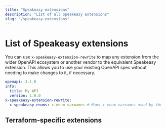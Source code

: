 ```yaml
---
title: "Speakeasy extensions"
description: "List of all Speakeasy extensions"
slug: "/speakeasy-extensions"
---
```



# List of Speakeasy extensions

<Table 
  data={[
    { extension: "x-speakeasy-name-override", description: "Use it globally to change method names or inline to change the name of a method, parameter, or class." },
    { extension: "x-speakeasy-group", description: "Defines custom namespaces when adding this property to any operation in the OpenAPI spec. If added, the tags for that method will be ignored" },
    { extension: "x-speakeasy-ignore", description: "Exclude certain methods from your SDK with this extension." },
    { extension: "x-speakeasy-include", description: "Can be used to force the generation of an unused or orphaned schema from the `components` section inside the main document." },
    { extension: "x-speakeasy-enums", description: "Use this extension to control generated enum members by providing alternative names for each value in the enum field. The recommended map format prevents length mismatch errors that can occur with the array format." },
    { extension: "x-speakeasy-enum-descriptions", description: "Add descriptions to enum values that appear as JSDoc comments in generated SDK code, providing IDE hints and documentation. Supports both array and map formats." },
    { extension: "x-speakeasy-enum-format", description: "Customize how the enum type is generated for the schema, either `enum` for a native enum type or `union` for a union of values." },
    { extension: "x-speakeasy-retries", description: "Enable retries globally or on a per-request basis. A backoff strategy is applied to specified status codes." },
    { extension: "x-speakeasy-pagination", description: "Use to customize offset- or cursor-based pagination rules for each API operation." },
    { extension: "x-speakeasy-usage-example", description: "Feature a method in your SDK's `README.md` by adding this property to the method." },
    { extension: "x-speakeasy-example", description: "The OpenAPI specification doesn't allow example values for `securityscheme` property. Using this extension overcomes this limitation." },
    { extension: "x-speakeasy-docs", description: "Configure comments that only show up in the SDK for a single language." },
    { extension: "x-speakeasy-globals", description: "Define parameters that can be configured globally on the main SDK instance and populated automatically for any operations that use them." },
    { extension: "x-speakeasy-globals-hidden", description: "Define parameters that can be configured globally on the main SDK instance but are not shown in the matching method's signature." },
    { extension: "x-speakeasy-errors", description: "Apply this extension at the level of `paths`, `path` `item`, or `operation` in the document to override the default error-handling behavior of the SDKs." },
    { extension: "x-speakeasy-error-message", description: "Used to mark a field in an error response as containing the error message to use." },
    { extension: "x-speakeasy-server-id", description: "Enable users to pick a server when instantiating the SDK. Use this extension to define an ID for each server in the `servers` array in the OpenAPI spec." },
    { extension: "x-speakeasy-deprecation-message", description: "Allows you to add a message to deprecated operations, parameters, and schemas." },
    { extension: "x-speakeasy-deprecation-replacement", description: "Allows you to specify an alternate operation to use in place of a deprecated operation." },
    { extension: "x-speakeasy-type-override", description: "Use this to override a schema's type, forcing it to be handled as `any` to accept arbitrary data." },
    { extension: "x-speakeasy-max-method-params", description: "Allows you to set the maximum number of parameters that can be passed to a method. If the number of parameters exceeds this value, a request object will be used." },
    { extension: "x-speakeasy-mcp", description: "Customize how API operations are exposed as MCP tools with properties for disabled, name, scopes, and description." },
    { extension: "x-speakeasy-overridable-scopes", description: "Allow end users to override OAuth 2.0 scopes at runtime for the `clientCredentials` flow by adding an optional `scopes` field to the security model." },
    { extension: "x-speakeasy-param-encoding-override", description: "When set with a value of `allowReserved`, path parameters will appear in a request URL with reserved characters `:/?#[]@!$&'()*+,;=` unencoded." },
    { extension: "x-speakeasy-token-endpoint-additional-properties", description: "Define additional properties for OAuth token endpoint requests, allowing generated SDKs to handle custom fields like audience parameters." }
  ]}
  columns={[
    { key: "extension", header: "Extension" },
    { key: "description", header: "Description" }
  ]}
/>

You can use `x-speakeasy-extension-rewrite` to map any extension from the wider OpenAPI ecosystem or another vendor to the equivalent Speakeasy extension. This allows you to use your existing OpenAPI spec without needing to make changes to it, if necessary.

```yaml
openapi: 3.1.0
info:
  title: My API
  version: 1.0.0
x-speakeasy-extension-rewrite:
  x-speakeasy-enums: x-enum-varnames # Maps x-enum-varnames used by the OSS generator to x-speakeasy-enums which has the same functionality
```

## Terraform-specific extensions

<Table 
  data={[
    { extension: "x-speakeasy-conflicts-with", description: "Indicate conflicting properties to prevent incompatible combinations in Terraform configurations." },
    { extension: "x-speakeasy-entity", description: "Map API entities to Terraform resources by annotating objects in your OpenAPI spec as entities in the Terraform provider." },
    { extension: "x-speakeasy-entity-operation", description: "Specify CRUD operations for API endpoints to map to Terraform resources, such as create, read, update, or delete operations." },
    { extension: "x-speakeasy-entity-version", description: "Specify the version of a Terraform resource to support state migrations for breaking schema type changes. Use sparingly - not needed for adding/removing attributes." },
    { extension: "x-speakeasy-name-override", description: "Remap API properties to Terraform attribute names while keeping API data handling intact." },
    { extension: "x-speakeasy-param-force-new", description: "Force resource recreation in Terraform when certain property values change." },
    { extension: "x-speakeasy-param-computed", description: "Force a property to be computed in resource schemas, causing Terraform to allow unknown values after apply. Explicitly setting to false will always respect configuration values when sending API request data, however the API must never change the value as compared to the configuration on create/update." },
    { extension: "x-speakeasy-param-optional", description: "Force a property to be optional, overriding the required attribute in JSON Schema specifications." },
    { extension: "x-speakeasy-param-readonly", description: "Mark properties as read-only in Terraform, preventing modifications by the user." },
    { extension: "x-speakeasy-param-sensitive", description: "Hide sensitive properties from Terraform console output for security purposes." },
    { extension: "x-speakeasy-param-suppress-computed-diff", description: "Mark that the property will never change value after create. Use to reduce known after apply (unknown value) output in managed resource update plans." },
    { extension: "x-speakeasy-plan-modifiers", description: "Add custom plan modification logic to Terraform plan operations for advanced default values or resource replacement logic." },
    { extension: "x-speakeasy-plan-validators", description: "Add custom validation logic to Terraform plan operations to ensure configurations meet predefined criteria before execution." },
    { extension: "x-speakeasy-required-with", description: "Indicate mutually necessary properties to prevent incompatible Terraform configurations." },
    { extension: "x-speakeasy-soft-delete-property", description: "Automatically cause managed resource state removal and recreation in plans if property is not null, such as a 'deleted' property." },
    { extension: "x-speakeasy-terraform-alias-to", description: "Remap API response data to another property." },
    { extension: "x-speakeasy-terraform-custom-type", description: "Use a terraform-plugin-framework custom type instead of a base type." },
    { extension: "x-speakeasy-terraform-ignore", description: "Use this extension to exclude properties from Terraform state management." },
    { extension: "x-speakeasy-terraform-plan-only", description: "Ensure that only values from the Terraform plan are used during updates, overriding prior state or default values." },
    { extension: "x-speakeasy-type-override", description: "Allows the conversion of an attribute to a JSON string, accommodating dynamic structures in Terraform configurations." },
    { extension: "x-speakeasy-wrapped-attribute", description: "Enables additional API operation data to be placed under a specifically named attribute." },
    { extension: "x-speakeasy-xor-with", description: "Indicate mutually exclusive properties to prevent incompatible combinations in Terraform configurations." },
    { extension: "x-speakeasy-match", description: "Adjusts an API parameter name to align with a Terraform state property." }
  ]}
  columns={[
    { key: "extension", header: "Terraform extension" },
    { key: "description", header: "Description" }
  ]}
/>
